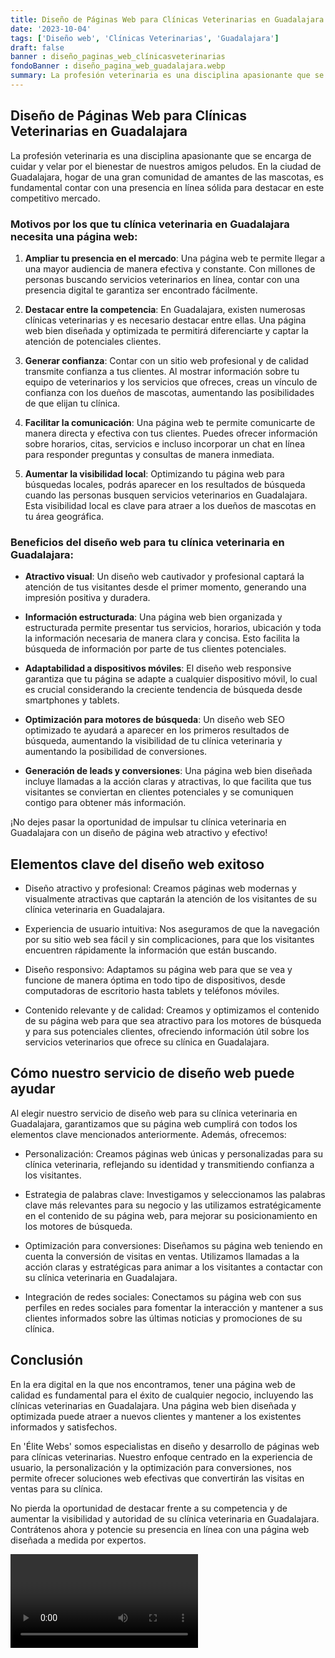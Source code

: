 ```yaml
---
title: Diseño de Páginas Web para Clínicas Veterinarias en Guadalajara
date: '2023-10-04'
tags: ['Diseño web', 'Clínicas Veterinarias', 'Guadalajara']
draft: false
banner : diseño_paginas_web_clínicasveterinarias
fondoBanner : diseño_pagina_web_guadalajara.webp
summary: La profesión veterinaria es una disciplina apasionante que se encarga de cuidar y velar por el bienestar de nuestros amigos peludos. En la ciudad de Guadalajara, hogar de una gran comunidad de amantes de las mascotas, es fundamental contar con una presencia en línea sólida para destacar en este competitivo mercado.
---
```


## Diseño de Páginas Web para Clínicas Veterinarias en Guadalajara

La profesión veterinaria es una disciplina apasionante que se encarga de cuidar y velar por el bienestar de nuestros amigos peludos. En la ciudad de Guadalajara, hogar de una gran comunidad de amantes de las mascotas, es fundamental contar con una presencia en línea sólida para destacar en este competitivo mercado.

### Motivos por los que tu clínica veterinaria en Guadalajara necesita una página web:

1. **Ampliar tu presencia en el mercado**: Una página web te permite llegar a una mayor audiencia de manera efectiva y constante. Con millones de personas buscando servicios veterinarios en línea, contar con una presencia digital te garantiza ser encontrado fácilmente.

2. **Destacar entre la competencia**: En Guadalajara, existen numerosas clínicas veterinarias y es necesario destacar entre ellas. Una página web bien diseñada y optimizada te permitirá diferenciarte y captar la atención de potenciales clientes.

3. **Generar confianza**: Contar con un sitio web profesional y de calidad transmite confianza a tus clientes. Al mostrar información sobre tu equipo de veterinarios y los servicios que ofreces, creas un vínculo de confianza con los dueños de mascotas, aumentando las posibilidades de que elijan tu clínica.

4. **Facilitar la comunicación**: Una página web te permite comunicarte de manera directa y efectiva con tus clientes. Puedes ofrecer información sobre horarios, citas, servicios e incluso incorporar un chat en línea para responder preguntas y consultas de manera inmediata.

5. **Aumentar la visibilidad local**: Optimizando tu página web para búsquedas locales, podrás aparecer en los resultados de búsqueda cuando las personas busquen servicios veterinarios en Guadalajara. Esta visibilidad local es clave para atraer a los dueños de mascotas en tu área geográfica.

### Beneficios del diseño web para tu clínica veterinaria en Guadalajara:

- **Atractivo visual**: Un diseño web cautivador y profesional captará la atención de tus visitantes desde el primer momento, generando una impresión positiva y duradera.

- **Información estructurada**: Una página web bien organizada y estructurada permite presentar tus servicios, horarios, ubicación y toda la información necesaria de manera clara y concisa. Esto facilita la búsqueda de información por parte de tus clientes potenciales.

- **Adaptabilidad a dispositivos móviles**: El diseño web responsive garantiza que tu página se adapte a cualquier dispositivo móvil, lo cual es crucial considerando la creciente tendencia de búsqueda desde smartphones y tablets.

- **Optimización para motores de búsqueda**: Un diseño web SEO optimizado te ayudará a aparecer en los primeros resultados de búsqueda, aumentando la visibilidad de tu clínica veterinaria y aumentando la posibilidad de conversiones.

- **Generación de leads y conversiones**: Una página web bien diseñada incluye llamadas a la acción claras y atractivas, lo que facilita que tus visitantes se conviertan en clientes potenciales y se comuniquen contigo para obtener más información.

¡No dejes pasar la oportunidad de impulsar tu clínica veterinaria en Guadalajara con un diseño de página web atractivo y efectivo!

<GifSeo />

<Cta />

## Elementos clave del diseño web exitoso

- Diseño atractivo y profesional: Creamos páginas web modernas y visualmente atractivas que captarán la atención de los visitantes de su clínica veterinaria en Guadalajara.

- Experiencia de usuario intuitiva: Nos aseguramos de que la navegación por su sitio web sea fácil y sin complicaciones, para que los visitantes encuentren rápidamente la información que están buscando.

- Diseño responsivo: Adaptamos su página web para que se vea y funcione de manera óptima en todo tipo de dispositivos, desde computadoras de escritorio hasta tablets y teléfonos móviles.

- Contenido relevante y de calidad: Creamos y optimizamos el contenido de su página web para que sea atractivo para los motores de búsqueda y para sus potenciales clientes, ofreciendo información útil sobre los servicios veterinarios que ofrece su clínica en Guadalajara.

## Cómo nuestro servicio de diseño web puede ayudar

Al elegir nuestro servicio de diseño web para su clínica veterinaria en Guadalajara, garantizamos que su página web cumplirá con todos los elementos clave mencionados anteriormente. Además, ofrecemos:

- Personalización: Creamos páginas web únicas y personalizadas para su clínica veterinaria, reflejando su identidad y transmitiendo confianza a los visitantes.

- Estrategia de palabras clave: Investigamos y seleccionamos las palabras clave más relevantes para su negocio y las utilizamos estratégicamente en el contenido de su página web, para mejorar su posicionamiento en los motores de búsqueda.

- Optimización para conversiones: Diseñamos su página web teniendo en cuenta la conversión de visitas en ventas. Utilizamos llamadas a la acción claras y estratégicas para animar a los visitantes a contactar con su clínica veterinaria en Guadalajara.

- Integración de redes sociales: Conectamos su página web con sus perfiles en redes sociales para fomentar la interacción y mantener a sus clientes informados sobre las últimas noticias y promociones de su clínica.

## Conclusión

En la era digital en la que nos encontramos, tener una página web de calidad es fundamental para el éxito de cualquier negocio, incluyendo las clínicas veterinarias en Guadalajara. Una página web bien diseñada y optimizada puede atraer a nuevos clientes y mantener a los existentes informados y satisfechos.

En 'Élite Webs' somos especialistas en diseño y desarrollo de páginas web para clínicas veterinarias. Nuestro enfoque centrado en la experiencia de usuario, la personalización y la optimización para conversiones, nos permite ofrecer soluciones web efectivas que convertirán las visitas en ventas para su clínica.

No pierda la oportunidad de destacar frente a su competencia y de aumentar la visibilidad y autoridad de su clínica veterinaria en Guadalajara. Contrátenos ahora y potencie su presencia en línea con una página web diseñada a medida por expertos.

<Video />

<CtaBot job='Clínicas Veterinarias' city='Guadalajara'/>

<Gmaps query='Guadalajara+españa+maps' />